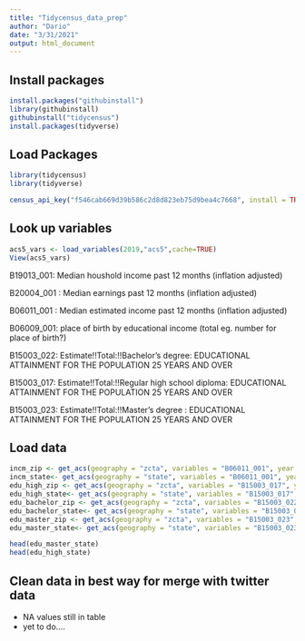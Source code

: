 ```yaml
---
title: "Tidycensus_data_prep"
author: "Dario"
date: "3/31/2021"
output: html_document
---
```

## Install packages 

```r
install.packages("githubinstall")
library(githubinstall)
githubinstall("tidycensus")
install.packages(tidyverse)
```

## Load Packages

```r
library(tidycensus)
library(tidyverse)
```
```r
census_api_key("f546cab669d39b586c2d8d823eb75d9bea4c7668", install = TRUE)
```

## Look up variables

```r
acs5_vars <- load_variables(2019,"acs5",cache=TRUE)
View(acs5_vars)
```

B19013_001: Median houshold income past 12 months (inflation adjusted)

B20004_001 : Median earnings past 12 months (inflation adjusted)

B06011_001 : Median estimated income past 12 months (inflation adjusted)

B06009_001: place of birth by educational income (total eg. number for place of birth?) 

B15003_022: Estimate!!Total:!!Bachelor's degree: EDUCATIONAL ATTAINMENT FOR THE POPULATION 25 YEARS AND OVER

B15003_017: Estimate!!Total:!!Regular high school diploma: EDUCATIONAL ATTAINMENT FOR THE POPULATION 25 YEARS AND OVER

B15003_023: Estimate!!Total:!!Master's degree : EDUCATIONAL ATTAINMENT FOR THE POPULATION 25 YEARS AND OVER

## Load data

```r
incm_zip <- get_acs(geography = "zcta", variables = "B06011_001", year = 2019)
incm_state<- get_acs(geography = "state", variables = "B06011_001", year = 2019)
edu_high_zip <- get_acs(geography = "zcta", variables = "B15003_017", year = 2019)
edu_high_state<- get_acs(geography = "state", variables = "B15003_017", year = 2019)
edu_bachelor_zip <- get_acs(geography = "zcta", variables = "B15003_022", year = 2019)
edu_bachelor_state<- get_acs(geography = "state", variables = "B15003_022", year = 2019)
edu_master_zip <- get_acs(geography = "zcta", variables = "B15003_023", year = 2019)
edu_master_state<- get_acs(geography = "state", variables = "B15003_023", year = 2019)

head(edu_master_state)
head(edu_high_state)
```


## Clean data in best way for merge with twitter data

  - NA values still in table
  - yet to do....

```r

```








